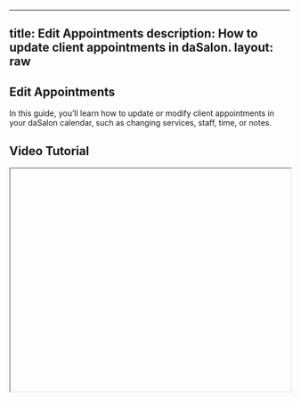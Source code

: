  ---
 title: Edit Appointments
 description: How to update client appointments in daSalon.
 layout: raw
 ---


<div className="mdx-content">

## Edit Appointments



In this guide, you’ll learn how to update or modify client appointments in your daSalon calendar, such as changing services, staff, time, or notes.

## Video Tutorial



<iframe
  width="100%"
  height="400"
  title="Edit appointments tutorial"
  allowFullScreen
  className="rounded-lg"
/>

---

## Update a client appointment



❶ Navigate to the [**Appointments**](https://partner.dasalon.com/dashboard/appointments) section from the left-hand menu.

❷ In the appointment list:
   - Click **⋮ > Edit** from the desired appointment row  
   - OR open the appointment detail panel → click **⋮ > Edit**  
   - OR click directly on the appointment block in the calendar view

❸ Update the necessary fields such as:
   - Service
   - Assigned Staff
   - Time & Date
   - Notes or client details

❹ Click **Update Appointment** to save your changes.

❺ The changes will reflect immediately in your calendar and the client will be notified if applicable.

---

**Important**: Editing an appointment does not affect the original record history. All updates are logged for audit purposes.

<div className="space-y-4 mt-6">

<div className="my-10 border-t border-gray-200" />

## More questions about this


</div>
<div className="space-y-4 mt-6">
  <details className="bg-white rounded-md p-4 border border-gray-300">
  <summary
    className="font-medium text-base text-gray-900"
    style={{
      backgroundColor: 'transparent',
      outline: 'none',
      cursor: 'pointer',
      userSelect: 'none',
      listStyle: 'none',
    }}
  >Can I change the staff assigned?</summary>
   <p className="mt-2 text-sm text-gray-700">
      Yes. While editing, you can assign a different staff member if they're available at the chosen time.
    </p>
  </details>

  <details className="bg-white rounded-md p-4 border border-gray-300">
  <summary
    className="font-medium text-base text-gray-900"
    style={{
      backgroundColor: 'transparent',
      outline: 'none',
      cursor: 'pointer',
      userSelect: 'none',
      listStyle: 'none',
    }}
  >Will the client be notified after changes?</summary>
    <p className="mt-2 text-sm text-gray-700">
      Yes, clients will receive notifications about any updates based on your salon’s notification settings.
    </p>
  </details>
</div>
</div>


---

<div className="space-y-4 mt-6">

<div className="my-10 border-t border-gray-200" />

<div className="mdx-content mt-10">

Was this article helpful?

<div style={{ display: 'flex', gap: '1rem' }}>
  <button style={{ padding: '0.5rem', borderRadius: '9999px', backgroundColor: '#f0f0f0' }}>
   👍
  </button>
  <button style={{ padding: '0.5rem', borderRadius: '9999px', backgroundColor: '#f0f0f0' }}>
    👎
  </button>
</div>
</div>

---
</div>